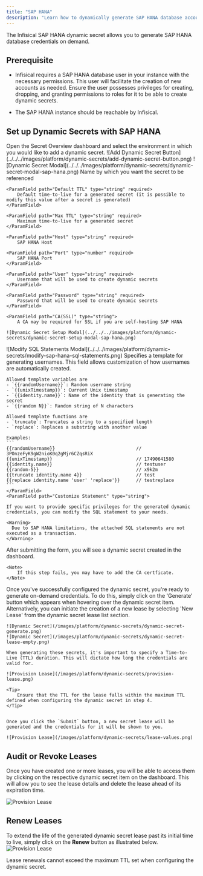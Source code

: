 ```yaml
---
title: "SAP HANA"
description: "Learn how to dynamically generate SAP HANA database account credentials."
---
```


The Infisical SAP HANA dynamic secret allows you to generate SAP HANA database credentials on demand.

## Prerequisite

- Infisical requires a SAP HANA database user in your instance with the necessary permissions. This user will facilitate the creation of new accounts as needed.
  Ensure the user possesses privileges for creating, dropping, and granting permissions to roles for it to be able to create dynamic secrets.

- The SAP HANA instance should be reachable by Infisical.

## Set up Dynamic Secrets with SAP HANA

<Steps>
  <Step title="Open Secret Overview Dashboard">
	Open the Secret Overview dashboard and select the environment in which you would like to add a dynamic secret.
  </Step>
  <Step title="Click on the 'Add Dynamic Secret' button">
	![Add Dynamic Secret Button](../../../images/platform/dynamic-secrets/add-dynamic-secret-button.png)
  </Step>
  <Step title="Select SAP HANA">
	![Dynamic Secret Modal](../../../images/platform/dynamic-secrets/dynamic-secret-modal-sap-hana.png)
  </Step>
  <Step title="Provide the inputs for dynamic secret parameters">
	<ParamField path="Secret Name" type="string" required>
		Name by which you want the secret to be referenced
	</ParamField>

    <ParamField path="Default TTL" type="string" required>
    	Default time-to-live for a generated secret (it is possible to modify this value after a secret is generated)
    </ParamField>

    <ParamField path="Max TTL" type="string" required>
    	Maximum time-to-live for a generated secret
    </ParamField>

    <ParamField path="Host" type="string" required>
    	SAP HANA Host

  </ParamField>

    <ParamField path="Port" type="number" required>
    	SAP HANA Port
    </ParamField>

    <ParamField path="User" type="string" required>
    	Username that will be used to create dynamic secrets
    </ParamField>

    <ParamField path="Password" type="string" required>
    	Password that will be used to create dynamic secrets
    </ParamField>

    <ParamField path="CA(SSL)" type="string">
    	A CA may be required for SSL if you are self-hosting SAP HANA

  </ParamField>

    ![Dynamic Secret Setup Modal](../../../images/platform/dynamic-secrets/dynamic-secret-setup-modal-sap-hana.png)

  </Step>
  <Step title="(Optional) Modify SAP SQL Statements">
  ![Modify SQL Statements Modal](../../../images/platform/dynamic-secrets/modify-sap-hana-sql-statements.png)
<ParamField path="Username Template" type="string" default="{{randomUsername}}">
    Specifies a template for generating usernames. This field allows customization of how usernames are automatically created.

    Allowed template variables are
    - `{{randomUsername}}`: Random username string
    - `{{unixTimestamp}}`: Current Unix timestamp
    - `{{identity.name}}`: Name of the identity that is generating the secret
    - `{{random N}}`: Random string of N characters

    Allowed template functions are
    - `truncate`: Truncates a string to a specified length
    - `replace`: Replaces a substring with another value

    Examples:
    ```
    {{randomUsername}}                              // 3POnzeFyK9gW2nioK0q2gMjr6CZqsRiX
    {{unixTimestamp}}                               // 17490641580
    {{identity.name}}                               // testuser
    {{random-5}}                                    // x9k2m
    {{truncate identity.name 4}}                    // test
    {{replace identity.name 'user' 'replace'}}      // testreplace
    ```
    </ParamField>
    <ParamField path="Customize Statement" type="string">

    If you want to provide specific privileges for the generated dynamic credentials, you can modify the SQL statement to your needs.

    <Warning>
      Due to SAP HANA limitations, the attached SQL statements are not executed as a transaction.
    </Warning>

</ParamField>

  </Step>
  <Step title="Click 'Submit'">
  	After submitting the form, you will see a dynamic secret created in the dashboard.

    <Note>
    	If this step fails, you may have to add the CA certficate.
    </Note>

  </Step>
  <Step title="Generate dynamic secrets">
	Once you've successfully configured the dynamic secret, you're ready to generate on-demand credentials.
	To do this, simply click on the 'Generate' button which appears when hovering over the dynamic secret item.
	Alternatively, you can initiate the creation of a new lease by selecting 'New Lease' from the dynamic secret lease list section.

    ![Dynamic Secret](/images/platform/dynamic-secrets/dynamic-secret-generate.png)
    ![Dynamic Secret](/images/platform/dynamic-secrets/dynamic-secret-lease-empty.png)

    When generating these secrets, it's important to specify a Time-to-Live (TTL) duration. This will dictate how long the credentials are valid for.

    ![Provision Lease](/images/platform/dynamic-secrets/provision-lease.png)

    <Tip>
    	Ensure that the TTL for the lease falls within the maximum TTL defined when configuring the dynamic secret in step 4.
    </Tip>


    Once you click the `Submit` button, a new secret lease will be generated and the credentials for it will be shown to you.

    ![Provision Lease](/images/platform/dynamic-secrets/lease-values.png)

  </Step>
</Steps>

## Audit or Revoke Leases

Once you have created one or more leases, you will be able to access them by clicking on the respective dynamic secret item on the dashboard.
This will allow you to see the lease details and delete the lease ahead of its expiration time.

![Provision Lease](/images/platform/dynamic-secrets/lease-data.png)

## Renew Leases

To extend the life of the generated dynamic secret lease past its initial time to live, simply click on the **Renew** button as illustrated below.
![Provision Lease](/images/platform/dynamic-secrets/dynamic-secret-lease-renew.png)

<Warning>
  Lease renewals cannot exceed the maximum TTL set when configuring the dynamic
  secret.
</Warning>
